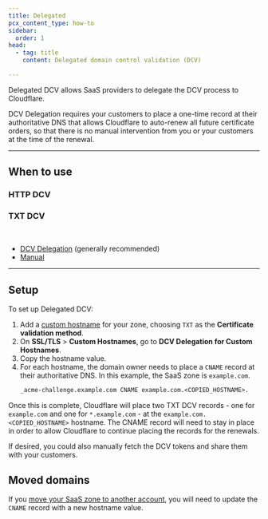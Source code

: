 ```yaml
---
title: Delegated
pcx_content_type: how-to
sidebar:
  order: 1
head:
  - tag: title
    content: Delegated domain control validation (DCV)

---
```



Delegated DCV allows SaaS providers to delegate the DCV process to Cloudflare.

DCV Delegation requires your customers to place a one-time record at their authoritative DNS that allows Cloudflare to auto-renew all future certificate orders, so that there is no manual intervention from you or your customers at the time of the renewal.

***

## When to use

### HTTP DCV

<Render file="http-dcv-situation" />

### TXT DCV

<Render file="txt-dcv-situation" /> <br/>

* [DCV Delegation](#setup) (generally recommended)
* [Manual](/cloudflare-for-platforms/cloudflare-for-saas/security/certificate-management/issue-and-validate/validate-certificates/txt/)

***

## Setup

To set up Delegated DCV:

1. Add a [custom hostname](/cloudflare-for-platforms/cloudflare-for-saas/domain-support/create-custom-hostnames/) for your zone, choosing `TXT` as the **Certificate validation method**.
2. On **SSL/TLS** > **Custom Hostnames**, go to **DCV Delegation for Custom Hostnames**.
3. Copy the hostname value.
4. For each hostname, the domain owner needs to place a `CNAME` record at their authoritative DNS. In this example, the SaaS zone is `example.com`.
   ```txt
   _acme-challenge.example.com CNAME example.com.<COPIED_HOSTNAME>.
   ```

Once this is complete, Cloudflare will place two TXT DCV records - one for `example.com` and one for `*.example.com` - at the `example.com.<COPIED_HOSTNAME>` hostname. The CNAME record will need to stay in place in order to allow Cloudflare to continue placing the records for the renewals.

If desired, you could also manually fetch the DCV tokens and share them with your customers.

## Moved domains

If you [move your SaaS zone to another account](/fundamentals/manage-domains/move-domain/), you will need to update the `CNAME` record with a new hostname value.
